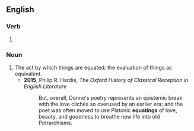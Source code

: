 ==English==

===Verb===
{{head|en|present participle}}

# {{present participle of|equate|lang=en|nocat=1}}

===Noun===
{{en-noun}}

# The act by which things are equated; the evaluation of things as equivalent.
#* '''2015''', Philip R. Hardie, ''The Oxford History of Classical Reception in English Literature''
#*: But, overall, Donne's poetry represents an epistemic break with the love clichés so overused by an earlier era; and the poet was often moved to use Platonic '''equatings''' of love, beauty, and goodness to breathe new life into old Petrarchisms.